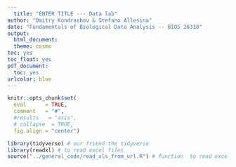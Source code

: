 ```yaml
---
  title: "ENTER TITLE --- Data lab"
author: "Dmitry Kondrashov & Stefano Allesina"
date: "Fundamentals of Biological Data Analysis -- BIOS 26318"
output:
  html_document:
  theme: cosmo
toc: yes
toc_float: yes
pdf_document:
  toc: yes
urlcolor: blue
---
```

  
```r
knitr::opts_chunk$set(
  eval      = TRUE,
  comment   = "#",
  #results   = "asis",
  # collapse  = TRUE,
  fig.align = "center")
```

```r
library(tidyverse) # our friend the tidyverse
library(readxl) # to read excel files
source("../general_code/read_xls_from_url.R") # function  to read excel from URL
```
